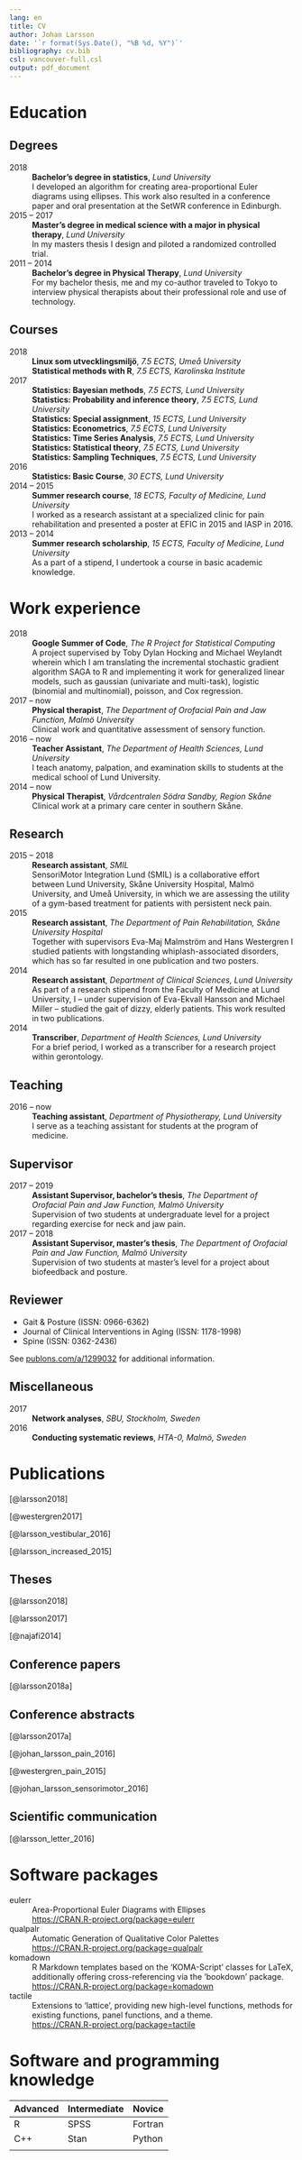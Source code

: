 ---
lang: en
title: CV
author: Johan Larsson
date: '`r format(Sys.Date(), "%B %d, %Y")`'
bibliography: cv.bib
csl: vancouver-full.csl
output: pdf_document
---

# Education

## Degrees

2018
  : **Bachelor's degree in statistics**, *Lund University*
  : I developed an algorithm for creating area-proportional Euler diagrams
    using ellipses. This work also resulted in a conference paper and
    oral presentation at the SetWR conference in Edinburgh.

2015 -- 2017
  : **Master’s degree in medical science with a major in physical therapy**,
    *Lund University*
  : In my masters thesis I design and piloted a randomized controlled trial.

2011 -- 2014
  : **Bachelor's degree in Physical  Therapy**, *Lund University*
  : For my bachelor thesis, me and my co-author traveled to Tokyo to interview
    physical therapists about their professional role and use of technology.

## Courses

2018
  : **Linux som utvecklingsmiljö**, *7.5 ECTS, Umeå University*
  : **Statistical methods with R**, *7.5 ECTS, Karolinska Institute*

2017
  : **Statistics: Bayesian methods**, *7.5 ECTS, Lund University*
  : **Statistics: Probability and inference theory**,
    *7.5 ECTS, Lund University*
  : **Statistics: Special assignment**, *15 ECTS, Lund University*
  : **Statistics: Econometrics**, *7.5 ECTS, Lund University*
  : **Statistics: Time Series Analysis**, *7.5 ECTS, Lund University*
  : **Statistics: Statistical theory**, *7.5 ECTS, Lund University*
  : **Statistics: Sampling Techniques**, *7.5 ECTS, Lund University*

2016
  : **Statistics: Basic Course**, *30 ECTS, Lund University*

2014 -- 2015
  : **Summer research course**,
    *18 ECTS, Faculty of Medicine, Lund University*
  : I worked as a research assistant at a specialized clinic for pain
    rehabilitation and presented a poster at EFIC in 2015 and IASP in 2016.

2013 -- 2014
  : **Summer research scholarship**,
    *15 ECTS, Faculty of Medicine, Lund University*
  : As a part of a stipend, I undertook a course in basic academic knowledge.

# Work experience

2018
  : **Google Summer of Code**, *The R Project for Statistical Computing*
  : A project supervised by Toby Dylan Hocking and Michael Weylandt wherein
    which I am translating the incremental stochastic gradient algorithm
    SAGA to R and implementing it work for generalized linear models, such as
    gaussian (univariate and multi-task), logistic
    (binomial and multinomial), poisson, and Cox regression.

2017 -- now
  : **Physical therapist**,
    *The Department of Orofacial Pain and Jaw Function, Malmö University*
  : Clinical work and quantitative assessment of sensory function.

2016 -- now
  : **Teacher Assistant**, *The Department of Health Sciences, Lund University*  
  : I teach anatomy, palpation, and examination skills to students at the
    medical school of Lund University.

2014 -- now
  : **Physical Therapist**, *Vårdcentralen Södra Sandby, Region Skåne*
  : Clinical work at a primary care center in southern Skåne.

## Research

2015 -- 2018
  : **Research assistant**, *SMIL*
  : SensoriMotor Integration Lund (SMIL) is a collaborative effort between
    Lund University, Skåne University Hospital, Malmö University, and Umeå
    University, in which we are assessing the utility of a gym-based treatment
    for patients with persistent neck pain.

2015
  : **Research assistant**,
    *The Department of Pain Rehabilitation, Skåne University Hospital*
  : Together with supervisors Eva-Maj Malmström and Hans Westergren I studied
    patients with longstanding whiplash-associated disorders, which has so far
    resulted in one publication and two posters.

2014
  : **Research assistant**, *Department of Clinical Sciences, Lund University*
  : As part of a research stipend from the Faculty of Medicine at Lund
    University, I -- under supervision of Eva-Ekvall Hansson and
    Michael Miller -- studied the gait of dizzy, elderly patients. This work
    resulted in two publications.

2014
  : **Transcriber**, *Department of Health Sciences, Lund University*
  : For a brief period, I worked as a transcriber for a research project within
    gerontology.

## Teaching

2016 -- now
  : **Teaching assistant**, *Department of Physiotherapy, Lund University*
  : I serve as a teaching assistant for students at the program of medicine.

## Supervisor

2017 -- 2019
  : **Assistant Supervisor, bachelor's thesis**,
    *The Department of Orofacial Pain and Jaw Function, Malmö University*
  : Supervision of two students at undergraduate level for a project regarding
    exercise for neck and jaw pain.

2017 -- 2018
  : **Assistant Supervisor, master's thesis**,
    *The Department of Orofacial Pain and Jaw Function, Malmö University*
  : Supervision of two students at master's level for a project about
    biofeedback and posture.

## Reviewer

* Gait & Posture (ISSN: 0966-6362)
* Journal of Clinical Interventions in Aging (ISSN: 1178-1998)
* Spine (ISSN: 0362-2436)

See [publons.com/a/1299032](http://publons.com/a/1299032) for additional
information.


## Miscellaneous

2017
  : **Network analyses**, *SBU, Stockholm, Sweden*

2016
  : **Conducting systematic reviews**, *HTA-0, Malmö, Sweden*

# Publications

[@larsson2018]

[@westergren2017]

[@larsson_vestibular_2016]

[@larsson_increased_2015]

## Theses

[@larsson2018]

[@larsson2017]

[@najafi2014]

## Conference papers

[@larsson2018a]

## Conference abstracts

[@larsson2017a]

[@johan_larsson_pain_2016]

[@westergren_pain_2015]

[@johan_larsson_sensorimotor_2016]

## Scientific communication

[@larsson_letter_2016]

# Software packages

eulerr
:    Area-Proportional Euler Diagrams with Ellipses
:    <https://CRAN.R-project.org/package=eulerr>

qualpalr
:    Automatic Generation of Qualitative Color Palettes
:    <https://CRAN.R-project.org/package=qualpalr>

komadown
:    R Markdown templates based on the 'KOMA-Script' classes for LaTeX, additionally offering cross-referencing via the 'bookdown' package.
:    <https://CRAN.R-project.org/package=komadown>

tactile
:    Extensions to 'lattice', providing new high-level functions, methods for existing functions, panel functions, and a theme.
:    <https://CRAN.R-project.org/package=tactile>

# Software and programming knowledge

Advanced Intermediate Novice
-------- ------------ ------
R        SPSS         Fortran
C++      Stan         Python
\LaTeX
